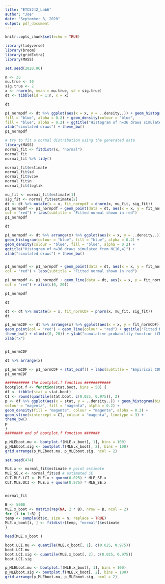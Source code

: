 ---
title: "ETC5242_Lab6"
author: "Joe"
date: "September 8, 2020"
output: pdf_document
---

```{r setup, include=FALSE}
knitr::opts_chunk$set(echo = TRUE)
```


```{r}
library(tidyverse)
library(broom)
library(gridExtra)
library(MASS)
```

```{r}
set.seed(2020.06)
```

```{r}
n <- 36
mu.true <- 10
sig.true <- 2
x <- rnorm(n, mean = mu.true, sd = sig.true)
dt <- tibble(id = 1:n, x = x)

dt
```

```{r}
p1_normpdf <- dt %>% ggplot(aes(x = x, y = ..density..)) + geom_histogram(colour = "blue",
fill = "blue", alpha = 0.2) + geom_density(colour = "blue",
fill = "blue", alpha = 0.2) + ggtitle("Histogram of n=36 draws simulated from N(10,4)") +
xlab("simulated draws") + theme_bw()
p1_normpdf
```

```{r}
# try to fit a normal distribution using the generated data
library(MASS)
normal_fit <- fitdistr(x, "normal")
normal_fit
normal_fit %>% tidy()
```
```{r}
normal_fit$estimate
normal_fit$sd
normal_fit$vcov
normal_fit$n
normal_fit$loglik
```

```{r}
mu_fit <- normal_fit$estimate[1]
sig_fit <- normal_fit$estimate[2]
dt <- dt %>% mutate(x = x, fit_normpdf = dnorm(x, mu_fit, sig_fit))
p1_normpdf <- p1_normpdf + geom_point(data = dt, aes(x = x, y = fit_normpdf),
col = "red") + labs(subtitle = "Fitted normal shown in red")
p1_normpdf
```

```{r}
dt
```
```{r}
p1_normpdf <- dt %>% arrange(x) %>% ggplot(aes(x = x, y = ..density..)) +
geom_histogram(colour = "blue", fill = "blue", alpha = 0.2) +
geom_density(colour = "blue", fill = "blue", alpha = 0.2) +
ggtitle("Histogram of n=36 draws simulated from N(10,4)") +
xlab("simulated draws") + theme_bw()


p1_normpdf <- p1_normpdf + geom_point(data = dt, aes(x = x, y = fit_normpdf),
col = "red") + labs(subtitle = "Fitted normal shown in red")

p1_normpdf <- p1_normpdf + geom_line(data = dt, aes(x = x, y = fit_normpdf),
col = "red") + xlim(c(0, 20))

p1_normpdf
```
```{r}
dt
```

```{r}
dt <- dt %>% mutate(x = x, fit_normCDF = pnorm(x, mu_fit, sig_fit))
dt
```

```{r}
p1_normCDF <- dt %>% arrange(x) %>% ggplot(aes(x = x, y = fit_normCDF)) +
geom_point(col = "red") + geom_line(colour = "red") + ggtitle("Fitted Normal CDF") +
theme_bw() + xlim(c(0, 20)) + ylab("cumulative probability function (CDF)") +
xlab("x")


p1_normCDF
```

```{r}
dt %>% arrange(x)
```

```{r}
p1_normCDF <- p1_normCDF + stat_ecdf() + labs(subtitle = "Empirical CDF shown in black")
p1_normCDF
```

```{r}
########### the bootplot.f function ############
bootplot.f <- function(stat.boot, bins = 50) {
df <- tibble(stat = stat.boot)
CI <- round(quantile(stat.boot, c(0.025, 0.975)), 2)
p <- df %>% ggplot(aes(x = stat, y = ..density..)) + geom_histogram(bins = bins,
colour = "magenta", fill = "magenta", alpha = 0.2) +
geom_density(fill = "magenta", colour = "magenta", alpha = 0.2) +
geom_vline(xintercept = CI, colour = "magenta", linetype = 3) +
theme_bw()
p
}
######## end of bootplot.f function #######
```

```{r}
p_MLEboot.mu <- bootplot.f(MLE.x_boot[, 1], bins = 100)
p_MLEboot.sig <- bootplot.f(MLE.x_boot[, 2], bins = 100)
grid.arrange(p_MLEboot.mu, p_MLEboot.sig, ncol = 2)
```

```{r}
set.seed(474)
```
```{r}
MLE.x <- normal_fit$estimate # point estimate
MLE_SE.x <- normal_fit$sd # estimated SE
CLT.MLE.LCI <- MLE.x + qnorm(0.025) * MLE_SE.x
CLT.MLE.UCI <- MLE.x + qnorm(0.975) * MLE_SE.x


normal_fit
```
```{r}
B <- 5000
MLE.x_boot <- matrix(rep(NA, 2 * B), nrow = B, ncol = 2)
for (i in 1:B) {
temp <- sample(dt$x, size = n, replace = TRUE)
MLE.x_boot[i, ] <- fitdistr(temp, "normal")$estimate
}
```
```{r}
head(MLE.x_boot )
```
```{r}
boot.LCI.mu <- quantile(MLE.x_boot[, 1], c(0.025, 0.975))
boot.LCI.mu
boot.LCI.sig <- quantile(MLE.x_boot[, 2], c(0.025, 0.975))
boot.LCI.sig
```

```{r}
p_MLEboot.mu <- bootplot.f(MLE.x_boot[, 1], bins = 100)
p_MLEboot.sig <- bootplot.f(MLE.x_boot[, 2], bins = 100)
grid.arrange(p_MLEboot.mu, p_MLEboot.sig, ncol = 2)
```

